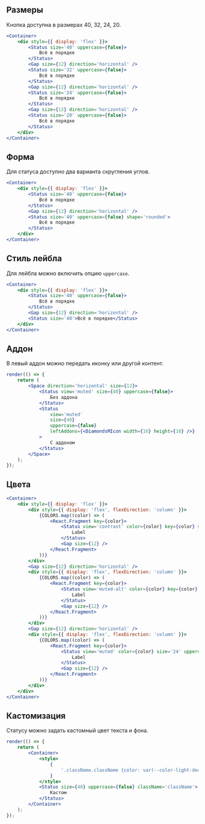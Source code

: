 ## Размеры

Кнопка доступна в размерах 40, 32, 24, 20.

```jsx live
<Container>
    <div style={{ display: 'flex' }}>
        <Status size='40' uppercase={false}>
            Всё в порядке
        </Status>
        <Gap size={12} direction='horizontal' />
        <Status size='32' uppercase={false}>
            Всё в порядке
        </Status>
        <Gap size={12} direction='horizontal' />
        <Status size='24' uppercase={false}>
            Всё в порядке
        </Status>
        <Gap size={12} direction='horizontal' />
        <Status size='20' uppercase={false}>
            Всё в порядке
        </Status>
    </div>
</Container>
```

## Форма

Для статуса доступно два варианта скругления углов.

```jsx live
<Container>
    <div style={{ display: 'flex' }}>
        <Status size='40' uppercase={false}>
            Всё в порядке
        </Status>
        <Gap size={12} direction='horizontal' />
        <Status size='40' uppercase={false} shape='rounded'>
            Всё в порядке
        </Status>
    </div>
</Container>
```

## Стиль лейбла

Для лейбла можно включить опцию `uppercase`.

```jsx live
<Container>
    <div style={{ display: 'flex' }}>
        <Status size='40' uppercase={false}>
            Всё в порядке
        </Status>
        <Gap size={12} direction='horizontal' />
        <Status size='40'>Всё в порядке</Status>
    </div>
</Container>
```

## Аддон

В левый аддон можно передать иконку или другой контент.

```jsx live
render(() => {
    return (
        <Space direction='horizontal' size={12}>
            <Status view='muted' size={40} uppercase={false}>
                Без аддона
            </Status>
            <Status
                view='muted'
                size={40}
                uppercase={false}
                leftAddons={<DiamondsMIcon width={16} height={16} />}
            >
                С аддоном
            </Status>
        </Space>
    );
});
```

## Цвета

```jsx live
<Container>
    <div style={{ display: 'flex' }}>
        <div style={{ display: 'flex', flexDirection: 'column' }}>
            {COLORS.map((color) => (
                <React.Fragment key={color}>
                    <Status view='contrast' color={color} key={color} size='24' uppercase={false}>
                        Label
                    </Status>
                    <Gap size={12} />
                </React.Fragment>
            ))}
        </div>
        <Gap size={12} direction='horizontal' />
        <div style={{ display: 'flex', flexDirection: 'column' }}>
            {COLORS.map((color) => (
                <React.Fragment key={color}>
                    <Status view='muted-alt' color={color} key={color} size='24' uppercase={false}>
                        Label
                    </Status>
                    <Gap size={12} />
                </React.Fragment>
            ))}
        </div>
        <Gap size={12} direction='horizontal' />
        <div style={{ display: 'flex', flexDirection: 'column' }}>
            {COLORS.map((color) => (
                <React.Fragment key={color}>
                    <Status view='muted' color={color} size='24' uppercase={false}>
                        Label
                    </Status>
                    <Gap size={12} />
                </React.Fragment>
            ))}
        </div>
    </div>
</Container>
```

## Кастомизация

Статусу можно задать кастомный цвет текста и фона.

```jsx live
render(() => {
    return (
        <Container>
            <style>
                {
                    '.className.className {color: var(--color-light-decorative-text-purple); background-color: var(--color-light-decorative-muted-purple);}'
                }
            </style>
            <Status size={40} uppercase={false} className='className'>
                Кастом
            </Status>
        </Container>
    );
});
```
